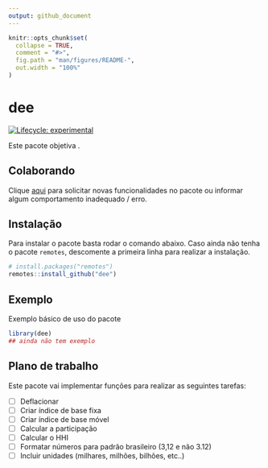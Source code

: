 ```yaml
---
output: github_document
---
```


<!-- README.md is generated from README.Rmd. Please edit that file -->

```r
knitr::opts_chunk$set(
  collapse = TRUE,
  comment = "#>",
  fig.path = "man/figures/README-",
  out.width = "100%"
)
```

# dee

<!-- badges: start -->
[![Lifecycle: experimental](https://img.shields.io/badge/lifecycle-experimental-orange.svg)](https://www.tidyverse.org/lifecycle/#experimental)
<!-- badges: end -->

Este pacote objetiva .

## Colaborando

Clique [aqui](https://github.com/tomasbarcellos/dee/issues/new)
para solicitar novas funcionalidades no pacote ou
informar algum comportamento inadequado / erro.


## Instalação

Para instalar o pacote basta rodar o comando abaixo.
Caso ainda não tenha o pacote `remotes`, 
descomente a primeira linha para realizar a instalação.

``` r
# install.packages("remotes")
remotes::install_github("dee")
```

## Exemplo

Exemplo básico de uso do pacote

```r
library(dee)
## ainda não tem exemplo
```

## Plano de trabalho

Este pacote vai implementar funções para realizar as seguintes 
tarefas:

- [ ] Deflacionar
- [ ] Criar índice de base fixa
- [ ] Criar índice de base móvel
- [ ] Calcular a participação
- [ ] Calcular o HHI
- [ ] Formatar números para padrão brasileiro (3,12 e não 3.12)
- [ ] Incluir unidades (milhares, milhões, bilhões, etc..)

